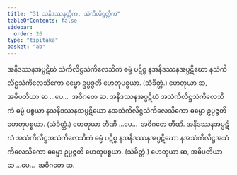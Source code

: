 ```yaml
---
title: "31 သနိဒဿနတ္တိက, သံကိလိဋ္ဌတ္တိက"
tableOfContents: false
sidebar:
  order: 26
type: "tipitaka"
basket: "ab"
---
```



<DynamicBreadcrumb />

<Division number="48">

<Paragraph number="135">
အနိဒဿနအပ္ပဋိဃံ သံကိလိဋ္ဌသံကိလေသိကံ ဓမ္မံ ပဋိစ္စ နအနိဒဿနအပ္ပဋိဃော နသံကိလိဋ္ဌသံကိလေသိကော ဓမ္မော ဥပ္ပဇ္ဇတိ ဟေတုပစ္စယာ. (သံခိတ္တံ.) ဟေတုယာ ဆ, အဓိပတိယာ ဆ …ပေ…  အဝိဂတေ ဆ.
</Paragraph>

<Paragraph number="136">
အနိဒဿနအပ္ပဋိဃံ အသံကိလိဋ္ဌသံကိလေသိကံ ဓမ္မံ ပစ္စယာ နသနိဒဿနသပ္ပဋိဃော နအသံကိလိဋ္ဌသံကိလေသိကော ဓမ္မော ဥပ္ပဇ္ဇတိ ဟေတုပစ္စယာ. (သံခိတ္တံ.) ဟေတုယာ တီဏိ …ပေ…  အဝိဂတေ တီဏိ.
</Paragraph>

<Paragraph number="137">
အနိဒဿနအပ္ပဋိဃံ အသံကိလိဋ္ဌအသံကိလေသိကံ ဓမ္မံ ပဋိစ္စ နအနိဒဿနအပ္ပဋိဃော နအသံကိလိဋ္ဌအသံကိလေသိကော ဓမ္မော ဥပ္ပဇ္ဇတိ ဟေတုပစ္စယာ. (သံခိတ္တံ.) ဟေတုယာ ဆ, အဓိပတိယာ ဆ …ပေ…  အဝိဂတေ ဆ.
</Paragraph>
</Division>